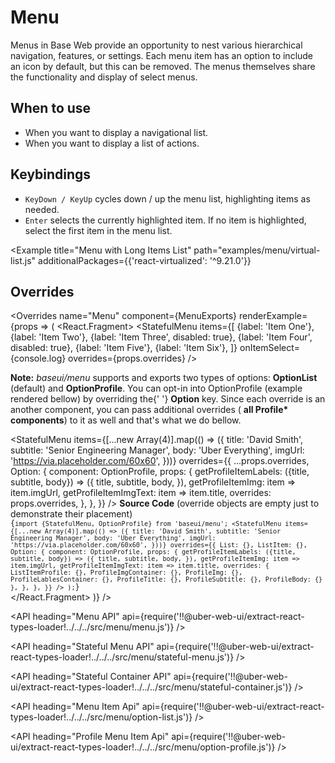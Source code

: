 <!--
Copyright (c) 2018 Uber Technologies, Inc.

This source code is licensed under the MIT license found in the
LICENSE file in the root directory of this source tree.
-->





# Menu

Menus in Base Web provide an opportunity to nest various hierarchical navigation, features, or
settings. Each menu item has an option to include an icon by default, but this can be removed.
The menus themselves share the functionality and display of select menus.

## When to use

- When you want to display a navigational list.
- When you want to display a list of actions.

## Keybindings

- `KeyDown / KeyUp` cycles down / up the menu list, highlighting items as needed.
- `Enter` selects the currently highlighted item. If no item is highlighted, select the first item in the menu list.

<Example title="Menu Basic Usage" path="examples/menu/basic.js">
  <Basic />
</Example>

<Example title="Menu with Compact Menu Items" path="examples/menu/compact.js">
  <Compact />
</Example>

<Example title="Menu with Profile Menu" path="examples/menu/profile.js">
  <Profile />
</Example>

<Example title="Menu Stateful example" path="examples/menu/stateful.js">
  <Stateful />
</Example>

<Example title="Menu with Child Menu" path="examples/menu/child.js">
  <Child />
</Example>

<Example
  title="Menu with Long Items List"
  path="examples/menu/virtual-list.js"
  additionalPackages={{'react-virtualized': '^9.21.0'}}
>
  <VirtualList />
</Example>

## Overrides

<Overrides
  name="Menu"
  component={MenuExports}
  renderExample={props => (
    <React.Fragment>
      <Block marginBottom="scale600">
        <StatefulMenu
          items={[
            {label: 'Item One'},
            {label: 'Item Two'},
            {label: 'Item Three', disabled: true},
            {label: 'Item Four', disabled: true},
            {label: 'Item Five'},
            {label: 'Item Six'},
          ]}
          onItemSelect={console.log}
          overrides={props.overrides}
        />
      </Block>
      <p>
        <b>Note:</b> <i>baseui/menu</i> supports and exports two types of
        options: <b>OptionList</b> (default) and <b>OptionProfile</b>. You can
        opt-in into OptionProfile (example rendered bellow) by overriding the{' '}
        <strong>Option</strong> key. Since each override is an another
        component, you can pass additional overrides (
        <strong>all Profile* components</strong>) to it as well and that's what
        we do bellow.
      </p>
      <StatefulMenu
        items={[...new Array(4)].map(() => ({
          title: 'David Smith',
          subtitle: 'Senior Engineering Manager',
          body: 'Uber Everything',
          imgUrl: 'https://via.placeholder.com/60x60',
        }))}
        overrides={{
          ...props.overrides,
          Option: {
            component: OptionProfile,
            props: {
              getProfileItemLabels: ({title, subtitle, body}) => ({
                title,
                subtitle,
                body,
              }),
              getProfileItemImg: item => item.imgUrl,
              getProfileItemImgText: item => item.title,
              overrides: props.overrides,
            },
          },
        }}
      />
      <Block marginTop="scale600" marginBottom="scale600">
        <strong>Source Code</strong> (override objects are empty just to
        demonstrate their placement)
      </Block>
      <Code>
        {`import {StatefulMenu, OptionProfile} from 'baseui/menu';
  <StatefulMenu
    items={[...new Array(4)].map(() => ({
      title: 'David Smith',
      subtitle: 'Senior Engineering Manager',
      body: 'Uber Everything',
      imgUrl: 'https://via.placeholder.com/60x60',
    }))}
    overrides={{
      List: {},
      ListItem: {},
      Option: {
        component: OptionProfile,
        props: {
          getProfileItemLabels: ({title, subtitle, body}) => ({
            title,
            subtitle,
            body,
          }),
          getProfileItemImg: item => item.imgUrl,
          getProfileItemImgText: item => item.title,
          overrides: {
            ListItemProfile: {},
            ProfileImgContainer: {},
            ProfileImg: {},
            ProfileLablesContainer: {},
            ProfileTitle: {},
            ProfileSubtitle: {},
            ProfileBody: {}
          },
        },
      },
    }}
  />
);`}
      </Code>
    </React.Fragment>
  )}
/>

<API
  heading="Menu API"
  api={require('!!@uber-web-ui/extract-react-types-loader!../../../src/menu/menu.js')}
/>

<API
  heading="Stateful Menu API"
  api={require('!!@uber-web-ui/extract-react-types-loader!../../../src/menu/stateful-menu.js')}
/>

<API
  heading="Stateful Container API"
  api={require('!!@uber-web-ui/extract-react-types-loader!../../../src/menu/stateful-container.js')}
/>

<API
  heading="Menu Item Api"
  api={require('!!@uber-web-ui/extract-react-types-loader!../../../src/menu/option-list.js')}
/>

<API
  heading="Profile Menu Item Api"
  api={require('!!@uber-web-ui/extract-react-types-loader!../../../src/menu/option-profile.js')}
/>
